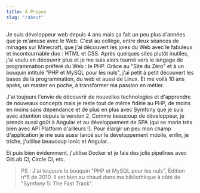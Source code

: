 ```yaml
---
title: À Propos
slug: "/about"
---
```


Je suis développeur web depuis 4 ans mais ça fait un peu plus d'années que je m'amuse avec le Web.
C'est au collège, entre deux séances de minages sur Minecraft, que j'ai découvert les joies du Web avec le fabuleux et incontournable duo : HTML et CSS.
Après quelques sites plutôt inutiles, j'ai voulu en découvrir plus et je me suis alors tourné vers le langage de programmation préféré du Web : le PHP.
Grâce au "Site du Zéro" et à un bouquin intitulé "PHP et MySQL pour les nuls", j'ai petit à petit découvert les bases de la programmation, du web et aussi de Linux.
Et me voilà 10 ans après, un master en poche, à transformer ma passion en métier.

J'ai toujours l'envie de découvrir de nouvelles technologies et d'apprendre de nouveaux concepts mais je reste tout de même fidèle
au PHP, de moins en moins sans dépendance et de plus en plus avec Symfony que je suis avec attention depuis la version 2.
Comme beaucoup de développeur, je prends aussi goût à Angular et au développement de SPA (qui se marie très bien avec API Platform d'ailleurs !).
Pour élargir un peu mon champ d'application je me suis aussi lancé sur le développement mobile, enfin, je triche, j'utilise beaucoup Ionic et Angular...

Et puis bien évidemment, j'utilise Docker et je fais des jolis pipelines avec GitLab CI, Circle CI, etc.

> PS : J'ai toujours le bouquin "PHP et MySQL pour les nuls", Édition n°5 de 2010.
> Il est bien au chaud dans ma bibliothèque à côté de "Symfony 5: The Fast Track".
